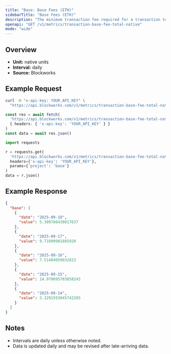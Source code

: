 ```yaml
---
title: "Base: Base Fees (ETH)"
sidebarTitle: "Base Fees (ETH)"
description: "The minimum transaction fee required for a transaction to be included in a block"
openapi: "GET /v1/metrics/transaction-base-fee-total-native"
mode: "wide"
---
```


## Overview

- **Unit:** native units
- **Interval:** daily
- **Source:** Blockworks

## Example Request

<CodeGroup>

```bash cURL
curl -H "x-api-key: YOUR_API_KEY" \
  "https://api.blockworks.com/v1/metrics/transaction-base-fee-total-native?project=base"
```

```typescript TypeScript
const res = await fetch(
  'https://api.blockworks.com/v1/metrics/transaction-base-fee-total-native?project=base',
  { headers: { 'x-api-key': 'YOUR_API_KEY' } }
)
const data = await res.json()
```

```python Python
import requests

r = requests.get(
  'https://api.blockworks.com/v1/metrics/transaction-base-fee-total-native',
  headers={'x-api-key': 'YOUR_API_KEY'},
  params={'project': 'base'}
)
data = r.json()
```

</CodeGroup>

## Example Response

```json
{
  "base": [
    {
      "date": "2025-09-18",
      "value": 5.309788430817637
    },
    {
      "date": "2025-09-17",
      "value": 9.71099901885928
    },
    {
      "date": "2025-09-16",
      "value": 7.51484059032823
    },
    {
      "date": "2025-09-15",
      "value": 14.978695703858243
    },
    {
      "date": "2025-09-14",
      "value": 3.3291593045742203
    }
  ]
}
```

## Notes
- Intervals are daily unless otherwise noted.
- Data is updated daily and may be revised after late-arriving data.